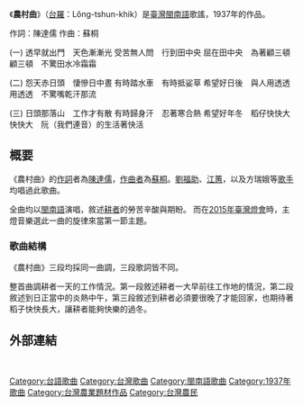 {{Expand|time=2010-06-12}}
{{Unreferenced|time=2008-06-12}}

《'''農村曲'''》（[[台灣閩南語羅馬字拼音方案|台羅]]：Lông-tshun-khik）是[[臺灣|臺灣]][[閩南語|閩南語]]歌謠，1937年的作品。

作詞：陳達儒
作曲：蘇桐

(一)
透早就出門　天色漸漸光
受苦無人問　行到田中央
屈在田中央　為著顧三頓
顧三頓　不驚田水冷霜霜

(二)
怨天赤日頭　悽慘日中晝
有時踏水車　有時抵娑草
希望好日後　與人用透透
用透透　不驚嘴乾汗那流

(三)
日頭那落山　工作才有散
有時歸身汗　忍著寒合熱
希望好年冬　稻仔快快大
快快大　阮（我們連音）的生活著快活

== 概要 ==
《農村曲》的[[作詞|作詞]]者為[[陳達儒|陳達儒]]，[[作曲者|作曲者]]為[[蘇桐|蘇桐]]。[[劉福助|劉福助]]、[[江蕙|江蕙]]，以及方瑞娥等[[歌手|歌手]]均唱過此歌曲。

全曲均以[[閩南語|閩南語]]演唱，敘述[[農民|耕者]]的勞苦辛酸與期盼。
而在[[2015年臺灣燈會|2015年臺灣燈會]]時，主燈音樂選此一曲的旋律來當第一節主題。

=== 歌曲結構 ===
《農村曲》三段均採同一曲調，三段歌詞皆不同。

整首曲調耕者一天的工作情況。第一段敘述耕者一大早前往工作地的情況，第二段敘述到日正當中的炎熱中午，第三段敘述到耕者必須要很晚了才能回家，也期待著稻子快快長大，讓耕者能夠快樂的過冬。

== 外部連結 ==
<br />{{台語流行音樂}}{{音樂小作品}}
[[Category:台語歌曲|Category:台語歌曲]]
[[Category:台灣歌曲|Category:台灣歌曲]]
[[Category:閩南語歌曲|Category:閩南語歌曲]]
[[Category:1937年歌曲|Category:1937年歌曲]]
[[Category:台灣農業題材作品|Category:台灣農業題材作品]]
[[Category:台灣農民|Category:台灣農民]]